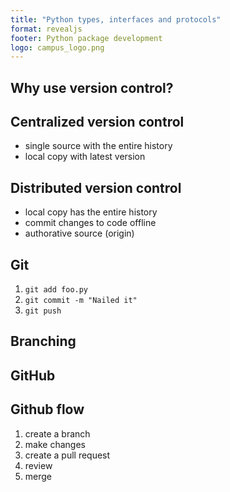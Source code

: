 ```yaml
---
title: "Python types, interfaces and protocols"
format: revealjs
footer: Python package development
logo: campus_logo.png
---
```



## Why use version control?

## Centralized version control

* single source with the entire history
* local copy with latest version

## Distributed version control

* local copy has the entire history
* commit changes to code offline
* authorative source (origin)

## Git

1. `git add foo.py`
2. `git commit -m "Nailed it"`
3. `git push`

## Branching

## GitHub

## Github flow

1. create a branch
2. make changes
3. create a pull request
4. review
5. merge


